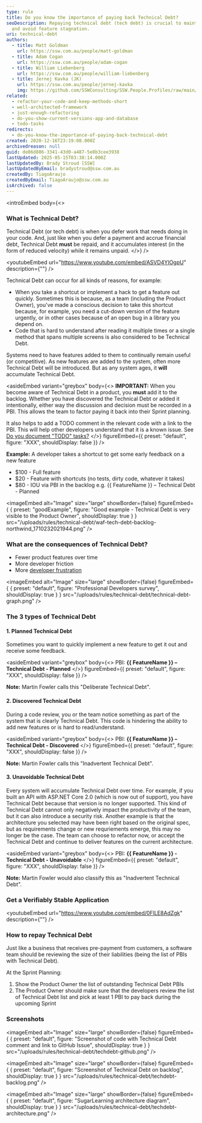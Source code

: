 ```yaml
---
type: rule
title: Do you know the importance of paying back Technical Debt?
seoDescription: Repaying technical debt (tech debt) is crucial to maintain software velocity
  and avoid feature stagnation.
uri: technical-debt
authors:
  - title: Matt Goldman
    url: https://ssw.com.au/people/matt-goldman
  - title: Adam Cogan
    url: https://ssw.com.au/people/adam-cogan
  - title: William Liebenberg
    url: https://ssw.com.au/people/william-liebenberg
  - title: Jernej Kavka (JK)
    url: https://ssw.com.au/people/jernej-kavka
    img: https://github.com/SSWConsulting/SSW.People.Profiles/raw/main/Jernej-Kavka/Images/Jernej-Kavka-Profile.jpg
related:
  - refactor-your-code-and-keep-methods-short
  - well-architected-framework
  - just-enough-refactoring
  - do-you-show-current-versions-app-and-database
  - todo-tasks
redirects:
  - do-you-know-the-importance-of-paying-back-technical-debt
created: 2020-12-16T23:19:08.000Z
archivedreason: null
guid: de86d886-3341-43d0-a487-5e8b3cee3938
lastUpdated: 2025-05-15T03:38:14.000Z
lastUpdatedBy: Brady Stroud [SSW]
lastUpdatedByEmail: bradystroud@ssw.com.au
createdBy: TiagoAraujo
createdByEmail: TiagoAraujo@ssw.com.au
isArchived: false
---
```


<introEmbed
  body={<>
### What is Technical Debt?

Technical Debt (or tech debt) is when you defer work that needs doing in your code. And, just like when you defer a payment and accrue financial debt, Technical Debt **must** be repaid, and it accumulates interest (in the form of reduced velocity) while it remains unpaid.
  </>}
/>

<youtubeEmbed url="https://www.youtube.com/embed/ASVD4YIOgpU" description={""} />


Technical Debt can occur for all kinds of reasons, for example:

* When you take a shortcut or implement a hack to get a feature out quickly. Sometimes this is because, as a team (including the Product Owner), you've made a conscious decision to take this shortcut because, for example, you need a cut-down version of the feature urgently, or in other cases because of an open bug in a library you depend on.
* Code that is hard to understand after reading it multiple times or a single method that spans multiple screens is also considered to be Technical Debt.

Systems need to have features added to them to continually remain useful (or competitive). As new features are added to the system, often more Technical Debt will be introduced. But as any system ages, it **will** accumulate Technical Debt.


<asideEmbed
  variant="greybox"
  body={<>
    **IMPORTANT:** When you become aware of Technical Debt in a product, you **must** add it to the backlog. Whether you have discovered the Technical Debt or added it intentionally, either way the discussion and decision must be recorded in a PBI. This allows the team to factor paying it back into their Sprint planning.

It also helps to add a TODO comment in the relevant code with a link to the PBI. This will help other developers understand that it is a known issue.
See [Do you document "TODO" tasks?](/todo-tasks)
  </>}
  figureEmbed={{
    preset: "default",
    figure: "XXX",
    shouldDisplay: false
  }}
/>


**Example:** A developer takes a shortcut to get some early feedback on a new feature

* $100 - Full feature
* $20 - Feature with shortcuts (no tests, dirty code, whatever it takes)
* $80 - IOU via PBI in the backlog e.g. &#123;&#123; FeatureName &#125;&#125; – Technical Debt - Planned

<imageEmbed
  alt="Image"
  size="large"
  showBorder={false}
  figureEmbed={ {
    preset: "goodExample",
    figure: "Good example - Technical Debt is very visible to the Product Owner",
    shouldDisplay: true
  } }
  src="/uploads/rules/technical-debt/waf-tech-debt-backlog-northwind_1710232021944.png"
/>


### What are the consequences of Technical Debt?

* Fewer product features over time
* More developer friction
* More [developer frustration](https://survey.stackoverflow.co/2024/professional-developers#developer-experience-frustration)


<imageEmbed
  alt="Image"
  size="large"
  showBorder={false}
  figureEmbed={ {
    preset: "default",
    figure: "Professional Developers survey",
    shouldDisplay: true
  } }
  src="/uploads/rules/technical-debt/technical-debt-graph.png"
/>


### The 3 types of Technical Debt

#### 1. Planned Technical Debt

Sometimes you want to quickly implement a new feature to get it out and receive some feedback.


<asideEmbed
  variant="greybox"
  body={<>
    PBI: **&#123;&#123; FeatureName &#125;&#125; – Technical Debt - Planned**
  </>}
  figureEmbed={{
    preset: "default",
    figure: "XXX",
    shouldDisplay: false
  }}
/>


**Note:** Martin Fowler calls this "Deliberate Technical Debt".

#### 2. Discovered Technical Debt

During a code review, you or the team notice something as part of the system that is clearly Technical Debt. This code is hindering the ability to add new features or is hard to read/understand.


<asideEmbed
  variant="greybox"
  body={<>
    PBI: **&#123;&#123; FeatureName &#125;&#125; – Technical Debt - Discovered**
  </>}
  figureEmbed={{
    preset: "default",
    figure: "XXX",
    shouldDisplay: false
  }}
/>


**Note:** Martin Fowler calls this "Inadvertent Technical Debt".

#### 3. Unavoidable Technical Debt

Every system will accumulate Technical Debt over time. For example, if you built an API with ASP.NET Core 2.0 (which is now out of support), you have Technical Debt because that version is no longer supported. This kind of Technical Debt cannot only negatively impact the productivity of the team, but it can also introduce a security risk. Another example is that the architecture you selected may have been right based on the original spec, but as requirements change or new requriements emerge, this may no longer be the case. The team can choose to refactor now, or accept the Technical Debt and continue to deliver features on the current architecture.


<asideEmbed
  variant="greybox"
  body={<>
    PBI: **&#123;&#123; FeatureName &#125;&#125; - Technical Debt - Unavoidable**
  </>}
  figureEmbed={{
    preset: "default",
    figure: "XXX",
    shouldDisplay: false
  }}
/>


**Note:** Martin Fowler would also classify this as "Inadvertent Technical Debt".

### Get a Verifiably Stable Application


<youtubeEmbed url="https://www.youtube.com/embed/0FlLE8AdZgk" description={""} />


### How to repay Technical Debt

Just like a business that receives pre-payment from customers, a software team should be reviewing the size of their liabilities (being the list of PBIs with Technical Debt).

At the Sprint Planning:

1. Show the Product Owner the list of outstanding Technical Debt PBIs
2. The Product Owner should make sure that the developers review the list of Technical Debt list and pick at least 1 PBI to pay back during the upcoming Sprint

### Screenshots


<imageEmbed
  alt="Image"
  size="large"
  showBorder={false}
  figureEmbed={ {
    preset: "default",
    figure: "Screenshot of code with Technical Debt comment and link to GitHub Issue",
    shouldDisplay: true
  } }
  src="/uploads/rules/technical-debt/techdebt-github.png"
/>



<imageEmbed
  alt="Image"
  size="large"
  showBorder={false}
  figureEmbed={ {
    preset: "default",
    figure: "Screenshot of Technical Debt on backlog",
    shouldDisplay: true
  } }
  src="/uploads/rules/technical-debt/techdebt-backlog.png"
/>



<imageEmbed
  alt="Image"
  size="large"
  showBorder={false}
  figureEmbed={ {
    preset: "default",
    figure: "SugarLearning architecture diagram",
    shouldDisplay: true
  } }
  src="/uploads/rules/technical-debt/techdebt-architecture.png"
/>
